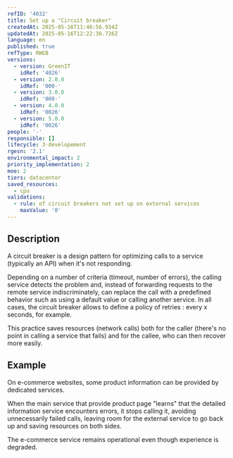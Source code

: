 ```yaml
---
refID: '4032'
title: Set up a "Circuit breaker"
createdAt: 2025-05-16T11:46:56.934Z
updatedAt: 2025-05-16T12:22:36.726Z
language: en
published: true
refType: RWEB
versions:
  - version: GreenIT
    idRef: '4026'
  - version: 2.0.0
    idRef: '000-'
  - version: 3.0.0
    idRef: '000-'
  - version: 4.0.0
    idRef: '0026'
  - version: 5.0.0
    idRef: '0026'
people: '-'
responsible: []
lifecycle: 3-developement
rgesn: '2.1'
environmental_impact: 2
priority_implementation: 2
moe: 2
tiers: datacenter
saved_resources:
  - cpu
validations:
  - rule: of circuit breakers not set up on external services
    maxValue: '0'
---
```


## Description

A circuit breaker is a design pattern for optimizing calls to a service (typically an API) when it's not responding.

Depending on a number of criteria (timeout, number of errors), the calling service detects the problem and, instead of forwarding requests to the remote service indiscriminately, can replace the call with a predefined behavior such as using a default value or calling another service. In all cases, the circuit breaker allows to define a policy of retries : every x seconds, for example.

This practice saves resources (network calls) both for the caller (there's no point in calling a service that fails) and for the callee, who can then recover more easily.

## Example

On e-commerce websites, some product information can be provided by dedicated services.

When the main service that provide product page "learns" that the detailed information service encounters errors,
it stops calling it, avoiding unnecessarily failed calls, leaving room for the external service to go back up and saving resources on both sides.

The e-commerce service remains operational even though experience is degraded.

